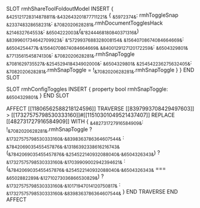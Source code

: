 SLOT rmhShareToolFoldoutModel INSERT {
    ~&425121728314878811&~.~&432643201877711221&~ {
        ~&5972374&~: rmhToggleSnap
        ~&233748328658231&~: ~&7082020628281&~.rmhDocumentTogglesHack
        ~&214632764553&~: ~&6504222003&~(~&"8244468180840371316&~)
        ~&8399601734642709923&~: ~&"5729937688328008154&~
        ~&15640708674084664669&~: ~&6504254477&~.~&15640708674084664669&~
        ~&8400129127120172259&~: ~&6504329801&~
        ~&7713561545874130&~: ~&7082020628281&~.rmhSnapToggle
        ~&7081629735527&~.~&254529418434902000&~: ~&6504329801&~
        ~&254542236275632405&~: ~&7082020628281&~.rmhSnapToggle = !~&7082020628281&~.rmhSnapToggle
    }
} END SLOT

SLOT rmhConfigToggles INSERT {
    property bool rmhSnapToggle: ~&6504329801&~
} END SLOT

AFFECT [[11806562588218124596]]
    TRAVERSE [[8397993708429497603]] > [[17327575798530333160]]#[[11510301049521437407]]
        REPLACE [[482731727916584909]] WITH {
            ~&482731727916584909&~: !~&7082020628281&~.rmhSnapToggle ? ~&17327575798530333160&~.~&8398363786364607544&~ : ~&7842069035455457876&~.~&13186392338616216743&~(~&7842069035455457876&~.~&254522140932088040&~.~&6504326343&~)
            ? ~&17327575798530333160&~.~&17039909002942394621&~
            : (~&7842069035455457876&~.~&254522140932088040&~.~&6504326343&~ === ~&6502882289&~.~&12710273036866530829&~)
                ? ~&17327575798530333160&~.~&10171947014120750817&~
                : ~&17327575798530333160&~.~&8398363786364607544&~
        }
    END TRAVERSE
END AFFECT
